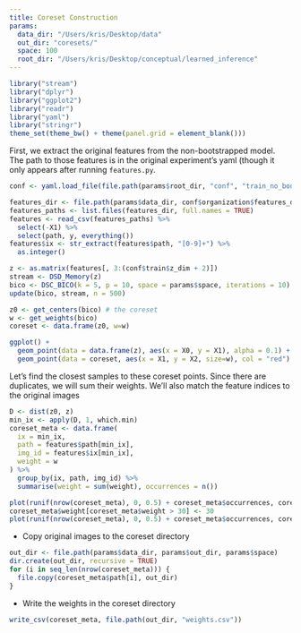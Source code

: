 ```yaml
---
title: Coreset Construction
params:
  data_dir: "/Users/kris/Desktop/data"
  out_dir: "coresets/"
  space: 100
  root_dir: "/Users/kris/Desktop/conceptual/learned_inference"
---
```


```r
library("stream")
library("dplyr")
library("ggplot2")
library("readr")
library("yaml")
library("stringr")
theme_set(theme_bw() + theme(panel.grid = element_blank()))
```

First, we extract the original features from the non-bootstrapped model. The
path to those features is in the original experiment's yaml (though it only
appears after running `features.py`.

```r
conf <- yaml.load_file(file.path(params$root_dir, "conf", "train_no_boot.yaml"))

features_dir <- file.path(params$data_dir, conf$organization$features_dir)
features_paths <- list.files(features_dir, full.names = TRUE)
features <- read_csv(features_paths) %>%
  select(-X1) %>%
  select(path, y, everything())
features$ix <- str_extract(features$path, "[0-9]+") %>%
  as.integer()

z <- as.matrix(features[, 3:(conf$train$z_dim + 2)])
stream <- DSD_Memory(z)
bico <- DSC_BICO(k = 5, p = 10, space = params$space, iterations = 10)
update(bico, stream, n = 500)

z0 <- get_centers(bico) # the coreset
w <- get_weights(bico)
coreset <- data.frame(z0, w=w)

ggplot() +
  geom_point(data = data.frame(z), aes(x = X0, y = X1), alpha = 0.1) +
  geom_point(data = coreset, aes(x = X1, y = X2, size=w), col = "red")
```

Let's find the closest samples to these coreset points. Since there are
duplicates, we will sum their weights. We'll also match the feature indices to
the original images

```r
D <- dist(z0, z)
min_ix <- apply(D, 1, which.min)
coreset_meta <- data.frame(
  ix = min_ix,
  path = features$path[min_ix],
  img_id = features$ix[min_ix],
  weight = w
) %>%
  group_by(ix, path, img_id) %>%
  summarise(weight = sum(weight), occurrences = n())

plot(runif(nrow(coreset_meta), 0, 0.5) + coreset_meta$occurrences, coreset_meta$weight)
coreset_meta$weight[coreset_meta$weight > 30] <- 30
plot(runif(nrow(coreset_meta), 0, 0.5) + coreset_meta$occurrences, coreset_meta$weight)
```

* Copy original images to the coreset directory

```r
out_dir <- file.path(params$data_dir, params$out_dir, params$space)
dir.create(out_dir, recursive = TRUE)
for (i in seq_len(nrow(coreset_meta))) {
  file.copy(coreset_meta$path[i], out_dir)
}
```

* Write the weights in the coreset directory

```r
write_csv(coreset_meta, file.path(out_dir, "weights.csv"))
```
